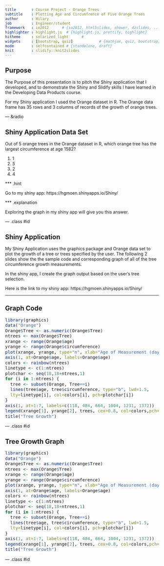 ```yaml
---
title       : Course Project - Orange Trees
subtitle    : Plotting Age and Circumfrence of Five Orange Trees
author      : Hilary
job         : Engineer/student
framework   : io2012      # {io2012, html5slides, shower, dzslides, ...}
highlighter : highlight.js  # {highlight.js, prettify, highlight}
hitheme     : solarized_light      # 
widgets     : [bootstrap, quiz]            # {mathjax, quiz, bootstrap}
mode        : selfcontained # {standalone, draft}
knit        : slidify::knit2slides
--- 
```

<style type="text/css">
code.r{
  font-size: 14px;
}
</style>
## Purpose

The Purpose of this presentation is to pitch the Shiny application that I developed, and to demonstrate the Shiny and Slidify skills I have learned in the Developing Data Products course. 

For my Shiny application I used the Orange dataset in R. The Orange data frame has 35 rows and 3 columns of records of the growth of orange trees. 

--- &radio 

## Shiny Application Data Set

Out of 5 orange trees in the Orange dataset in R, which orange tree has the largest circumference at age 1582?

1. 1
2. _5_
3. 2
4. 4

*** .hint

Go to my shiny app: https://hgmoen.shinyapps.io/Shiny/

*** .explanation

Exploring the graph in my shiny app will give you this answer. 

--- .class #id 

## Shiny Application

My Shiny Application uses the graphics package and Orange data set to plot the growth of a tree or trees specified by the user. The following 2 slides show the the sample code and corresponding graph of all of the tree circumference growth measurements.

In the shiny app, I create the graph output based on the user's tree selection.

Here is the link to my shiny app: https://hgmoen.shinyapps.io/Shiny/

---

## Graph Code

```r
library(graphics)
data("Orange")
Orange$Tree <- as.numeric(Orange$Tree) 
ntrees <- max(Orange$Tree)
xrange <- range(Orange$age) 
yrange <- range(Orange$circumference) 
plot(xrange, yrange, type="n", xlab="Age of Measurement (days)",ylab="Circumference (mm)", xaxt='n') 
axis(1, at=Orange$age, labels=Orange$age)
colors <- rainbow(ntrees) 
linetype <- c(1:ntrees) 
plotchar <- seq(18,18+ntrees,1)
for (i in 1:ntrees) { 
  tree <- subset(Orange, Tree==i) 
  lines(tree$age, tree$circumference, type="b", lwd=1.5,
  lty=linetype[i], col=colors[i], pch=plotchar[i]) 
} 
axis(1, at=1:7, labels=c(118, 484, 664, 1004, 1231, 1372))
legend(xrange[1], yrange[2], trees, cex=0.8, col=colors,pch=plotchar, lty=linetype, title="Tree")
title("Tree Growth")
```

--- .class #id 

## Tree Growth Graph

```r
library(graphics)
data("Orange")
Orange$Tree <- as.numeric(Orange$Tree) 
ntrees <- max(Orange$Tree)
xrange <- range(Orange$age) 
yrange <- range(Orange$circumference) 
plot(xrange, yrange, type="n", xlab="Age of Measurement (days)",ylab="Circumference (mm)", xaxt='n') 
axis(1, at=Orange$age, labels=Orange$age)
colors <- rainbow(ntrees) 
linetype <- c(1:ntrees) 
plotchar <- seq(18,18+ntrees,1)
for (i in 1:ntrees) { 
  tree <- subset(Orange, Tree==i) 
  lines(tree$age, tree$circumference, type="b", lwd=1.5,
  lty=linetype[i], col=colors[i], pch=plotchar[i]) 
} 
axis(1, at=1:7, labels=c(118, 484, 664, 1004, 1231, 1372))
legend(xrange[1], yrange[2], trees, cex=0.8, col=colors,pch=plotchar, lty=linetype, title="Tree")
title("Tree Growth")
```

--- .class #id 